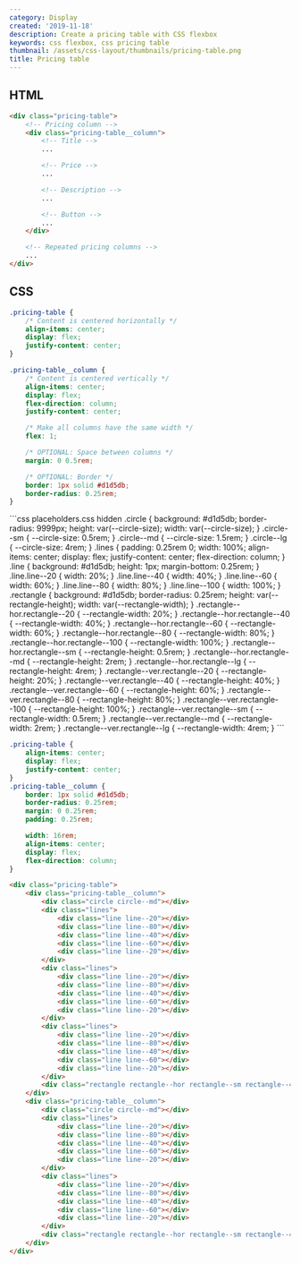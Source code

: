 ```yaml
---
category: Display
created: '2019-11-18'
description: Create a pricing table with CSS flexbox
keywords: css flexbox, css pricing table
thumbnail: /assets/css-layout/thumbnails/pricing-table.png
title: Pricing table
---
```


## HTML

```html index.html
<div class="pricing-table">
    <!-- Pricing column -->
    <div class="pricing-table__column">
        <!-- Title -->
        ...

        <!-- Price -->
        ...

        <!-- Description -->
        ...

        <!-- Button -->
        ...
    </div>

    <!-- Repeated pricing columns -->
    ...
</div>
```

## CSS

```css styles.css
.pricing-table {
    /* Content is centered horizontally */
    align-items: center;
    display: flex;
    justify-content: center;
}

.pricing-table__column {
    /* Content is centered vertically */
    align-items: center;
    display: flex;
    flex-direction: column;
    justify-content: center;

    /* Make all columns have the same width */
    flex: 1;

    /* OPTIONAL: Space between columns */
    margin: 0 0.5rem;

    /* OPTIONAL: Border */
    border: 1px solid #d1d5db;
    border-radius: 0.25rem;
}
```

<Playground>
```css placeholders.css hidden
.circle {
    background: #d1d5db;
    border-radius: 9999px;
    height: var(--circle-size);
    width: var(--circle-size);
}
.circle--sm {
    --circle-size: 0.5rem;
}
.circle--md {
    --circle-size: 1.5rem;
}
.circle--lg {
    --circle-size: 4rem;
}
.lines {
    padding: 0.25rem 0;
    width: 100%;
    align-items: center;
    display: flex;
    justify-content: center;
    flex-direction: column;
}
.line {
    background: #d1d5db;
    height: 1px;
    margin-bottom: 0.25rem;
}
.line.line--20 {
    width: 20%;
}
.line.line--40 {
    width: 40%;
}
.line.line--60 {
    width: 60%;
}
.line.line--80 {
    width: 80%;
}
.line.line--100 {
    width: 100%;
}
.rectangle {
    background: #d1d5db;
    border-radius: 0.25rem;
    height: var(--rectangle-height);
    width: var(--rectangle-width);
}
.rectangle--hor.rectangle--20 {
    --rectangle-width: 20%;
}
.rectangle--hor.rectangle--40 {
    --rectangle-width: 40%;
}
.rectangle--hor.rectangle--60 {
    --rectangle-width: 60%;
}
.rectangle--hor.rectangle--80 {
    --rectangle-width: 80%;
}
.rectangle--hor.rectangle--100 {
    --rectangle-width: 100%;
}
.rectangle--hor.rectangle--sm {
    --rectangle-height: 0.5rem;
}
.rectangle--hor.rectangle--md {
    --rectangle-height: 2rem;
}
.rectangle--hor.rectangle--lg {
    --rectangle-height: 4rem;
}
.rectangle--ver.rectangle--20 {
    --rectangle-height: 20%;
}
.rectangle--ver.rectangle--40 {
    --rectangle-height: 40%;
}
.rectangle--ver.rectangle--60 {
    --rectangle-height: 60%;
}
.rectangle--ver.rectangle--80 {
    --rectangle-height: 80%;
}
.rectangle--ver.rectangle--100 {
    --rectangle-height: 100%;
}
.rectangle--ver.rectangle--sm {
    --rectangle-width: 0.5rem;
}
.rectangle--ver.rectangle--md {
    --rectangle-width: 2rem;
}
.rectangle--ver.rectangle--lg {
    --rectangle-width: 4rem;
}
```

```css styles.css hidden
.pricing-table {
    align-items: center;
    display: flex;
    justify-content: center;
}
.pricing-table__column {
    border: 1px solid #d1d5db;
    border-radius: 0.25rem;
    margin: 0 0.25rem;
    padding: 0.25rem;

    width: 16rem;
    align-items: center;
    display: flex;
    flex-direction: column;
}
```

```html index.html hidden
<div class="pricing-table">
    <div class="pricing-table__column">
        <div class="circle circle--md"></div>
        <div class="lines">
            <div class="line line--20"></div>
            <div class="line line--80"></div>
            <div class="line line--40"></div>
            <div class="line line--60"></div>
            <div class="line line--20"></div>
        </div>
        <div class="lines">
            <div class="line line--20"></div>
            <div class="line line--80"></div>
            <div class="line line--40"></div>
            <div class="line line--60"></div>
            <div class="line line--20"></div>
        </div>
        <div class="lines">
            <div class="line line--20"></div>
            <div class="line line--80"></div>
            <div class="line line--40"></div>
            <div class="line line--60"></div>
            <div class="line line--20"></div>
        </div>
        <div class="rectangle rectangle--hor rectangle--sm rectangle--40"></div>
    </div>
    <div class="pricing-table__column">
        <div class="circle circle--md"></div>
        <div class="lines">
            <div class="line line--20"></div>
            <div class="line line--80"></div>
            <div class="line line--40"></div>
            <div class="line line--60"></div>
            <div class="line line--20"></div>
        </div>
        <div class="lines">
            <div class="line line--20"></div>
            <div class="line line--80"></div>
            <div class="line line--40"></div>
            <div class="line line--60"></div>
            <div class="line line--20"></div>
        </div>
        <div class="rectangle rectangle--hor rectangle--sm rectangle--40"></div>
    </div>
</div>
```
</Playground>
